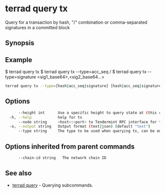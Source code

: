 # terrad query tx

Query for a transaction by hash, "<addr>/<seq>" combination or comma-separated signatures in a committed block

## Synopsis

## Example
$ terrad query tx <hash>
$ terrad query tx --type=acc_seq <addr>/<sequence>
$ terrad query tx --type=signature <sig1_base64>,<sig2_base64...>

```sh Terrad
terrad query tx --type=[hash|acc_seq|signature] [hash|acc_seq|signature] [flags]
```

## Options

```sh Terrad
      --height int      Use a specific height to query state at (this can error if the node is pruning state)
  -h, --help            help for tx
      --node string     <host>:<port> to Tendermint RPC interface for this chain (default "tcp://localhost:26657")
  -o, --output string   Output format (text|json) (default "text")
      --type string     The type to be used when querying tx, can be one of "hash", "acc_seq", "signature" (default "hash")
```

## Options inherited from parent commands

```sh Terrad
      --chain-id string   The network chain ID
```

## See also

* [terrad query](./terrad_query.mdx)	 - Querying subcommands.


